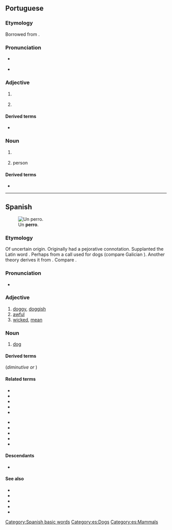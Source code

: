 {{also|Perro|pero|però}}
==Portuguese==

===Etymology===
Borrowed from {{bor|pt|es|perro||dog}}.

===Pronunciation===
* {{a|Portugal|Brazil}} {{IPA|/ˈpe.ʁu/|lang=pt}}
* {{hyphenation|per|ro|lang=pt}}

===Adjective===
{{pt-adj|perr|o}}

# {{l|en|stiff}} {{gloss|of an object, rigid, hard to bend, inflexible}}
#: {{syn|pt|emperrado}}
#: {{ux|pt|A porta está '''perra''', não a consigo abrir.|The door is '''stuck''', I can't open it.}}
# {{l|en|stubborn}}
#: {{syn|pt|teimoso}}

====Derived terms====
* {{l|pt|emperrar}}

===Noun===
{{pt-noun|m|s}}

# {{lb|pt|rare}} {{l|en|dog}}
#: {{syn|pt|cão|cachorro}}
# {{lb|pt|figurative}} {{l|en|mischievous}} person

====Derived terms====
* {{l|pt|aperrear||to provoke a dog}}

----

==Spanish==

[[File:Babylone 3ans1.jpg|thumb|Un '''perro'''.]]
===Etymology===
Of uncertain origin. Originally had a pejorative connotation. Supplanted the Latin word {{m|es|can}}. Perhaps from a call used for dogs (compare Galician {{m|ga|apurrar||set the dogs on}}). Another theory derives it from {{etyl|xib|es}}. Compare {{cog|ast|perru}}.

===Pronunciation===
* {{es-IPA}}

===Adjective===
{{es-adj|f=perra}}

# [[doggy]], [[doggish]]
# [[awful]]
# [[wicked]], [[mean]]

===Noun===
{{es-noun|m|f=perra}}

# [[dog]]
#: {{syn|es|can}}
#: {{hypo|es|cachorro|chucho}}

====Derived terms====
(''diminutive'' '''{{l|es|perrillo}}''' ''or'' '''{{l|es|perrito}}''')

====Related terms====
{{rel-top}}
* {{l|es|aperrear}}
* {{l|es|emperrarse}}
* {{l|es|perra|g=f}}
* {{l|es|perrada}}
* {{l|es|perrear}}
{{rel-mid}}
* {{l|es|perrera|g=f}}
* {{l|es|perrero}}
* {{l|es|perrillo}}
* {{l|es|perrito|g=m}}
* {{l|es|perruno|pos=a}}
{{rel-bottom}}

====Descendants====
* {{desc|pt|perro|bor=1}}

====See also====
* {{l|es|cachorro}}
* {{l|es|can}}
* {{l|es|chucho}}
* {{l|es|pichicho}}
* {{l|es|quiltro}}

[[Category:Spanish basic words]]
[[Category:es:Dogs]]
[[Category:es:Mammals]]